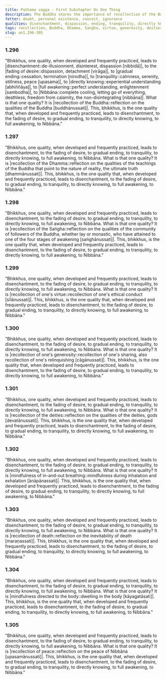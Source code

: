 ```yaml
---
title: Paṭhama vagga - First Subchapter On One Thing
description: The Buddha shares the importance of recollection of the Buddha, Dhamma, Saṅgha, one's virtue, generosity, deities, in-and-out breathing, death, body, and peace.
fetter: doubt, personal existence, conceit, ignorance
qualities: disenchantment, dispassion, ending, tranquility, directly knowing
tags: recollection, Buddha, Dhamma, Saṅgha, virtue, generosity, deities, in-and-out breathing, death, body, peace, disenchantment, fading of desire, gradual ending, tranquility, directly knowing, full awakening, Nibbāna, an, an1
slug: an1.296-305
---
```


### 1.296

"Bhikkhus, one quality, when developed and frequently practiced, leads to |disenchantment::de-illusionment, disinterest, dispassion [nibbidā]|, to the |fading of desire::dispassion, detachment [virāga]|, to |gradual ending::cessation, termination [nirodha]|, to |tranquility::calmness, serenity, stillness, peace [upasama]|, to |directly knowing::experiential understanding [abhiññāya]|, to |full awakening::perfect understanding, enlightenment [sambodha]|, to |Nibbāna::complete cooling, letting go of everything, deathless, freedom from calamity, the non-disintegrating [nibbāna]|. What is that one quality? It is |recollection of the Buddha::reflection on the qualities of the Buddha [buddhānussati]|. This, bhikkhus, is the one quality that, when developed and frequently practiced, leads to disenchantment, to the fading of desire, to gradual ending, to tranquility, to directly knowing, to full awakening, to Nibbāna."

### 1.297

"Bhikkhus, one quality, when developed and frequently practiced, leads to disenchantment, to the fading of desire, to gradual ending, to tranquility, to directly knowing, to full awakening, to Nibbāna. What is that one quality? It is |recollection of the Dhamma::reflection on the qualities of the teachings of the Buddha that point to the nature of reality, the ultimate truth [dhammānussati]|. This, bhikkhus, is the one quality that, when developed and frequently practiced, leads to disenchantment, to the fading of desire, to gradual ending, to tranquility, to directly knowing, to full awakening, to Nibbāna."

### 1.298

"Bhikkhus, one quality, when developed and frequently practiced, leads to disenchantment, to the fading of desire, to gradual ending, to tranquility, to directly knowing, to full awakening, to Nibbāna. What is that one quality? It is |recollection of the Saṅgha::reflection on the qualities of the community of followers of the Buddha, whether lay or monastic, who have attained to one of the four stages of awakening [saṅghānussati]|. This, bhikkhus, is the one quality that, when developed and frequently practiced, leads to disenchantment, to the fading of desire, to gradual ending, to tranquility, to directly knowing, to full awakening, to Nibbāna."

### 1.299

"Bhikkhus, one quality, when developed and frequently practiced, leads to disenchantment, to the fading of desire, to gradual ending, to tranquility, to directly knowing, to full awakening, to Nibbāna. What is that one quality? It is |recollection of one's virtue::recollection of one's ethical conduct [sīlānussati]|. This, bhikkhus, is the one quality that, when developed and frequently practiced, leads to disenchantment, to the fading of desire, to gradual ending, to tranquility, to directly knowing, to full awakening, to Nibbāna."

### 1.300

"Bhikkhus, one quality, when developed and frequently practiced, leads to disenchantment, to the fading of desire, to gradual ending, to tranquility, to directly knowing, to full awakening, to Nibbāna. What is that one quality? It is |recollection of one's generosity::recollection of one's sharing, also recollection of one's relinquishing [cāgānussati]|. This, bhikkhus, is the one quality that, when developed and frequently practiced, leads to disenchantment, to the fading of desire, to gradual ending, to tranquility, to directly knowing, to full awakening, to Nibbāna."

### 1.301

"Bhikkhus, one quality, when developed and frequently practiced, leads to disenchantment, to the fading of desire, to gradual ending, to tranquility, to directly knowing, to full awakening, to Nibbāna. What is that one quality? It is |recollection of the deities::reflection on the qualities of the deities, gods [devatānussati]|. This, bhikkhus, is the one quality that, when developed and frequently practiced, leads to disenchantment, to the fading of desire, to gradual ending, to tranquility, to directly knowing, to full awakening, to Nibbāna."

### 1.302

"Bhikkhus, one quality, when developed and frequently practiced, leads to disenchantment, to the fading of desire, to gradual ending, to tranquility, to directly knowing, to full awakening, to Nibbāna. What is that one quality? It is |mindfulness of in-and-out breathing::mindfulness during inhalation and exhalation [ānāpānassati]|. This, bhikkhus, is the one quality that, when developed and frequently practiced, leads to disenchantment, to the fading of desire, to gradual ending, to tranquility, to directly knowing, to full awakening, to Nibbāna."

### 1.303

"Bhikkhus, one quality, when developed and frequently practiced, leads to disenchantment, to the fading of desire, to gradual ending, to tranquility, to directly knowing, to full awakening, to Nibbāna. What is that one quality? It is |recollection of death::reflection on the inevitability of death [maraṇassati]|. This, bhikkhus, is the one quality that, when developed and frequently practiced, leads to disenchantment, to the fading of desire, to gradual ending, to tranquility, to directly knowing, to full awakening, to Nibbāna."

### 1.304

"Bhikkhus, one quality, when developed and frequently practiced, leads to disenchantment, to the fading of desire, to gradual ending, to tranquility, to directly knowing, to full awakening, to Nibbāna. What is that one quality? It is |mindfulness directed to the body::dwelling in the body [kāyagatāsati]|. This, bhikkhus, is the one quality that, when developed and frequently practiced, leads to disenchantment, to the fading of desire, to gradual ending, to tranquility, to directly knowing, to full awakening, to Nibbāna."

### 1.305

"Bhikkhus, one quality, when developed and frequently practiced, leads to disenchantment, to the fading of desire, to gradual ending, to tranquility, to directly knowing, to full awakening, to Nibbāna. What is that one quality? It is |recollection of peace::reflection on the peace of Nibbāna [upasamānussati]|. This, bhikkhus, is the one quality that, when developed and frequently practiced, leads to disenchantment, to the fading of desire, to gradual ending, to tranquility, to directly knowing, to full awakening, to Nibbāna."